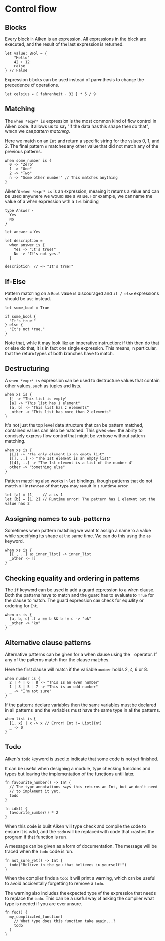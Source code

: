 # Control flow

## Blocks

Every block in Aiken is an expression. All expressions in the block are
executed, and the result of the last expression is returned.

```aiken
let value: Bool = {
    "Hello"
    42 + 12
    False
} // False
```

Expression blocks can be used instead of parenthesis to change the precedence of operations.

```aiken
let celsius = { fahrenheit - 32 } * 5 / 9
```

## Matching

The `when *expr* is` expression is the most common kind of flow control in Aiken code. It
allows us to say "if the data has this shape then do that", which we call
_pattern matching_.

Here we match on an `Int` and return a specific string for the values 0, 1,
and 2. The final pattern `n` matches any other value that did not match any of
the previous patterns.

```aiken
when some_number is {
  0 -> "Zero"
  1 -> "One"
  2 -> "Two"
  n -> "Some other number" // This matches anything
}
```

Aiken's `when *expr* is` is an expression, meaning it returns a value and can be used
anywhere we would use a value. For example, we can name the value of a when
expression with a `let` binding.

```aiken
type Answer {
  Yes
  No
}

let answer = Yes

let description =
  when answer is {
    Yes -> "It's true!"
    No -> "It's not yes."
  }

description  // => "It's true!"
```

## If-Else

Pattern matching on a `Bool` value is discouraged and `if / else`
expressions should be use instead.

```aiken
let some_bool = True

if some_bool {
  "It's true!"
} else {
  "It's not true."
}
```

Note that, while it may look like an imperative instruction: if this then do
that or else do that, it is in fact one single expression. This means, in
particular, that the return types of both branches have to match.

## Destructuring

A `when *expr* is` expression can be used to destructure values that
contain other values, such as tuples and lists.

```aiken
when xs is {
  [] -> "This list is empty"
  [a] -> "This list has 1 element"
  [a, b] -> "This list has 2 elements"
  _other -> "This list has more than 2 elements"
}
```

It's not just the top level data structure that can be pattern matched,
contained values can also be matched. This gives `when` the ability to
concisely express flow control that might be verbose without pattern matching.

```aiken
when xs is {
  [[]] -> "The only element is an empty list"
  [[], ..] -> "The 1st element is an empty list"
  [[4], ..] -> "The 1st element is a list of the number 4"
  other -> "Something else"
}
```

Pattern matching also works in `let` bindings, though patterns that do not
match all instances of that type may result in a runtime error.

```aiken
let [a] = [1]    // a is 1
let [b] = [1, 2] // Runtime error! The pattern has 1 element but the value has 2
```

## Assigning names to sub-patterns

Sometimes when pattern matching we want to assign a name to a value while
specifying its shape at the same time. We can do this using the `as` keyword.

```aiken
when xs is {
  [[_, ..] as inner_list] -> inner_list
  _other -> []
}
```

## Checking equality and ordering in patterns

The `if` keyword can be used to add a guard expression to a when clause. Both
the patterns have to match and the guard has to evaluate to `True` for the
clause to match. The guard expression can check for equality or ordering for
`Int`.

```aiken
when xs is {
  [a, b, c] if a == b && b != c -> "ok"
  _other -> "ko"
}
```

## Alternative clause patterns

Alternative patterns can be given for a when clause using the `|` operator. If
any of the patterns match then the clause matches.

Here the first clause will match if the variable `number` holds 2, 4, 6 or 8.

```aiken
when number is {
  2 | 4 | 6 | 8 -> "This is an even number"
  1 | 3 | 5 | 7 -> "This is an odd number"
  _ -> "I'm not sure"
}
```

If the patterns declare variables then the same variables must be declared in
all patterns, and the variables must have the same type in all the patterns.

```aiken
when list is {
  [1, x] | x -> x // Error! Int != List(Int)
  _ -> 0
}
```

## Todo

Aiken's `todo` keyword is used to indicate that some code is not yet finished.

It can be useful when designing a module, type checking functions and types but
leaving the implementation of the functions until later.

```aiken
fn favourite_number() -> Int {
  // The type annotations says this returns an Int, but we don't need
  // to implement it yet.
  todo
}

fn idk() {
  favourite_number() * 2
}
```

When this code is built Aiken will type check and compile the code to ensure it
is valid, and the `todo` will be replaced with code that crashes the program if
that function is run.

A message can be given as a form of documentation. The message will be traced
when the `todo` code is run.

```aiken
fn not_sure_yet() -> Int {
  todo("Believe in the you that believes in yourself!")
}
```

When the compiler finds a `todo` it will print a warning, which can be useful
to avoid accidentally forgetting to remove a `todo`.

The warning also includes the expected type of the expression that needs to
replace the `todo`. This can be a useful way of asking the compiler what type
is needed if you are ever unsure.

```aiken
fn foo() {
  my_complicated_function(
    // What type does this function take again...?
    todo
  )
}
```
